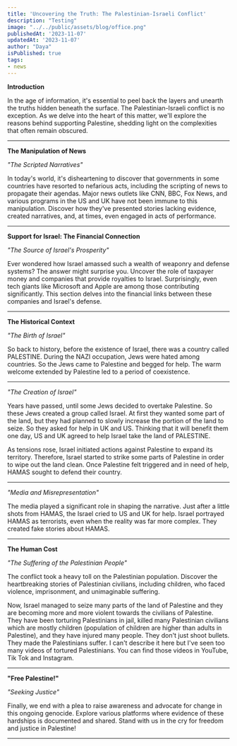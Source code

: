 ```yaml
---
title: 'Uncovering the Truth: The Palestinian-Israeli Conflict'
description: "Testing"
image: "../../public/assets/blog/office.png"
publishedAt: '2023-11-07'
updatedAt: '2023-11-07'
author: "Daya"
isPublished: true
tags:
- news
---
```


**Introduction**

In the age of information, it's essential to peel back the layers and unearth the truths hidden beneath the surface. The Palestinian-Israeli conflict is no exception. As we delve into the heart of this matter, we'll explore the reasons behind supporting Palestine, shedding light on the complexities that often remain obscured.

---

**The Manipulation of News**

*"The Scripted Narratives"*

In today's world, it's disheartening to discover that governments in some countries have resorted to nefarious acts, including the scripting of news to propagate their agendas. Major news outlets like CNN, BBC, Fox News, and various programs in the US and UK have not been immune to this manipulation. Discover how they've presented stories lacking evidence, created narratives, and, at times, even engaged in acts of performance.

---

**Support for Israel: The Financial Connection**

*"The Source of Israel's Prosperity"*

Ever wondered how Israel amassed such a wealth of weaponry and defense systems? The answer might surprise you. Uncover the role of taxpayer money and companies that provide royalties to Israel. Surprisingly, even tech giants like Microsoft and Apple are among those contributing significantly. This section delves into the financial links between these companies and Israel's defense.

---

**The Historical Context**

*"The Birth of Israel"*

So back to history, before the existence of Israel, there was a country called PALESTINE. During the NAZI occupation, Jews were hated among countries. So the Jews came to Palestine and begged for help. The warm welcome extended by Palestine led to a period of coexistence.

---

*"The Creation of Israel"*

Years have passed, until some Jews decided to overtake Palestine. So these Jews created a group called Israel. At first they wanted some part of the land, but they had planned to slowly increase the portion of the land to seize. So they asked for help in UK and US. Thinking that it will benefit them one day, US and UK agreed to help Israel take the land of PALESTINE. 

As tensions rose, Israel initiated actions against Palestine to expand its territory. 
Therefore, Israel started to strike some parts of Palestine in order to wipe out the land clean. Once Palestine felt triggered and in need of help, HAMAS sought to defend their country. 

---

*"Media and Misrepresentation"*

The media played a significant role in shaping the narrative. Just after a little shots from HAMAS, the Israel cried to US and UK for help. Israel portrayed HAMAS as terrorists, even when the reality was far more complex. They created fake stories about HAMAS.

---

**The Human Cost**

*"The Suffering of the Palestinian People"*

The conflict took a heavy toll on the Palestinian population. Discover the heartbreaking stories of Palestinian civilians, including children, who faced violence, imprisonment, and unimaginable suffering.

Now, Israel managed to seize many parts of the land of Palestine and they are becoming more and more violent towards the civilians of Palestine. They have been torturing Palestinians in jail, killed many Palestinian civilians which are mostly children (population of children are higher than adults in Palestine), and they have injured many people. They don't just shoot bullets. They made the Palestinians suffer. I can't describe it here but I've seen too many videos of tortured Palestinians. You can find those videos in YouTube, Tik Tok and Instagram. 

---

**"Free Palestine!"**

*"Seeking Justice"*

Finally, we end with a plea to raise awareness and advocate for change in this ongoing genocide. Explore various platforms where evidence of these hardships is documented and shared. Stand with us in the cry for freedom and justice in Palestine!

---


